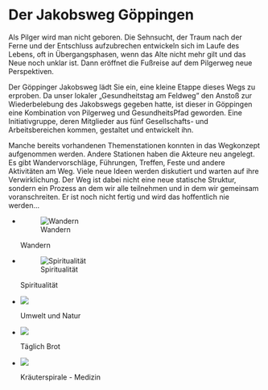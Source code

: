

# Der Jakobsweg Göppingen

Als Pilger wird man nicht geboren. Die Sehnsucht, der Traum nach der Ferne und der Entschluss aufzubrechen entwickeln sich im Laufe des Lebens, oft in Übergangsphasen, wenn das Alte nicht mehr gilt und das Neue noch unklar ist. Dann eröffnet die Fußreise auf dem Pilgerweg neue Perspektiven.

Der Göppinger Jakobsweg lädt Sie ein, eine kleine Etappe dieses Wegs zu erproben. Da unser lokaler „Gesundheitstag am Feldweg" den Anstoß zur Wiederbelebung des Jakobswegs gegeben hatte, ist dieser in Göppingen eine Kombination von Pilgerweg und GesundheitsPfad geworden. Eine Initiativgruppe, deren Mitglieder aus fünf Gesellschafts- und Arbeitsbereichen kommen, gestaltet und entwickelt ihn.

Manche bereits vorhandenen Themenstationen konnten in das Wegkonzept aufgenommen werden. Andere Stationen haben die Akteure neu angelegt. Es gibt Wandervorschläge, Führungen, Treffen, Feste und andere Aktivitäten am Weg. Viele neue Ideen werden diskutiert und warten auf ihre Verwirklichung. Der Weg ist dabei nicht eine neue statische Struktur, sondern ein Prozess an dem wir alle teilnehmen und in dem wir gemeinsam voranschreiten. Er ist noch nicht fertig und wird das hoffentlich nie werden... 


-   ![Wandern](images/1.jpg)

    Wandern

-   ![Spiritualität](images/2.jpg)

    Spiritualität

-   ![](images/3.jpg)

    Umwelt und Natur

-   ![](images/4.jpg)

    Täglich Brot

-   ![](images/5.jpg)

    Kräuterspirale - Medizin



